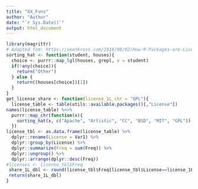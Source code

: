 ```yaml
---
title: "XX_Funs"
author: "Author"
date: "`r Sys.Date()`"
output: html_document
---
```

```r
library(magrittr)
# Adapted fom: https://seankross.com/2016/08/02/How-R-Packages-are-Licensed.html
sorting_hat <- function(student, houses){
  choice <- purrr::map_lgl(houses, grepl, x = student)
  if(!any(choice)){
    return("Other")
  } else {
    return((houses[choice])[1])
  }
}
get_license_share <- function(license_1L_chr = "GPL"){
  license_table <- table(utils::available.packages()[,"License"])
names(license_table) %<>%
  purrr::map_chr(function(x){
    sorting_hat(x, c("Apache", "Artistic", "CC", "BSD", "MIT", "GPL"))
  })  
license_tbl <- as.data.frame(license_table) %>%
  dplyr::rename(License = Var1) %>%
  dplyr::group_by(License) %>%
  dplyr::summarize(Freq = sum(Freq)) %>%
  dplyr::ungroup() %>%
  dplyr::arrange(dplyr::desc(Freq))
#licenses <- license_tbl$Freq
 share_1L_dbl <- round(license_tbl$Freq[license_tbl$License==license_1L_chr]/sum(license_tbl$Freq)*100,2) 
 return(share_1L_dbl)
}

```


